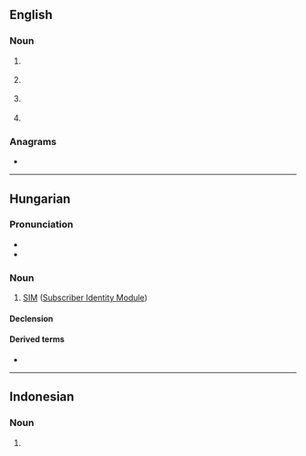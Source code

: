 {{also|sim|Sim|sím|šim|šīm}}
==English==

===Noun===
{{head|en|noun}}

# {{lb|en|computing}} {{acronym of|en|[[simulation]]|nocap=1}}
# {{lb|en|marketing}} {{acronym of|en|[[social influence marketing]]|nocap=1}}
# {{lb|en|telecommunication}} {{acronym of|en|[[subscriber identity module]]|nocap=1}}
# {{lb|en|microscopy}} {{acronym of|en|[[scanning ion microscope]]|nocap=1}}

===Anagrams===
* {{anagrams|en|a=ims|-ism|IMS|IMs|ISM|MIS|MIs|MSI|ism|mis-}}

----

==Hungarian==

===Pronunciation===
* {{hu-IPA|szim}}
* {{rhymes|hu|im}}

===Noun===
{{hu-noun|-ek}}

# [[SIM#English|SIM]] ([[Subscriber Identity Module]])

====Declension====
{{hu-infl-nom|SIM-e|e|v=m}}{{hu-pos-etek|SIM-|j|jei}}

====Derived terms====
* {{l|hu|SIM-kártya}}

----

==Indonesian==
{{wikipedia|lang=id}}

===Noun===
{{id-noun}}

# {{initialism of|id|[[surat izin mengemudi]]|t={{l|en|driving licence}}}}